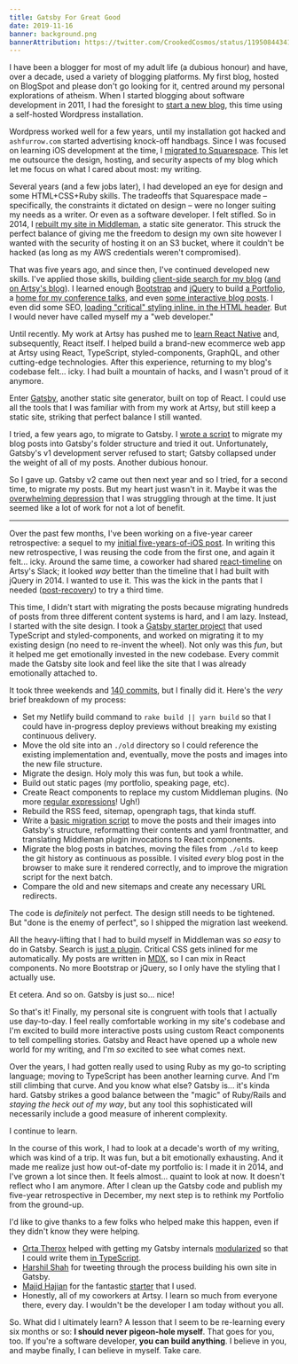 ```yaml
---
title: Gatsby For Great Good
date: 2019-11-16
banner: background.png
bannerAttribution: https://twitter.com/CrookedCosmos/status/1195084434170687511
---
```


I have been a blogger for most of my adult life (a dubious honour) and have, over a decade, used a variety of blogging platforms. My first blog, hosted on BlogSpot and please don't go looking for it, centred around my personal explorations of atheism. When I started blogging about software development in 2011, I had the foresight to [start a new blog](/blog/transitioning-from-attero-ingorantiam/), this time using a self-hosted Wordpress installation.

Wordpress worked well for a few years, until my installation got hacked and `ashfurrow.com` started advertising knock-off handbags. Since I was focused on learning iOS development at the time, I [migrated to Squarespace](/blog/moved-away-from-wordpress/). This let me outsource the design, hosting, and security aspects of my blog which let me focus on what I cared about most: my writing.

Several years (and a few jobs later), I had developed an eye for design and some HTML+CSS+Ruby skills. The tradeoffs that Squarespace made – specifically, the constraints it dictated on design – were no longer suiting my needs as a writer. Or even as a software developer. I felt stifled. So in 2014, I [rebuilt my site in Middleman](/blog/fresh-coat-of-paint/), a static site generator. This struck the perfect balance of giving me the freedom to design my own site however I wanted with the security of hosting it on an S3 bucket, where it couldn't be hacked (as long as my AWS credentials weren't compromised).

That was five years ago, and since then, I've continued developed new skills. I've applied those skills, building [client-side search for my blog](/blog/static-site-search-with-middleman-and-lunrjs/) ([and on Artsy's blog](https://github.com/artsy/artsy.github.io/pull/332)). I learned enough [Bootstrap](https://github.com/artsy/artsy.github.io/pull/332) and [jQuery](https://jquery.com) to build [a Portfolio](/portfolio), a [home for my conference talks](/speaking), and even [some interactive blog posts](/blog/ios-versus-javascript-how-to-learn-from-other-programming-communities/). I even did some SEO, [loading "critical" styling inline, in the HTML header](https://github.com/ashfurrow/blog/commit/22eb6cb5d05e2aceb698c7e2ce5021272b7d1055). But I would never have called myself my a "web developer."

Until recently. My work at Artsy has pushed me to [learn React Native](/blog/swift-vs-react-native-feels/) and, subsequently, React itself. I helped build a brand-new ecommerce web app at Artsy using React, TypeScript, styled-components, GraphQL, and other cutting-edge technologies. After this experience, returning to my blog's codebase felt... icky. I had built a mountain of hacks, and I wasn't proud of it anymore.

Enter [Gatsby](https://www.gatsbyjs.org), another static site generator, built on top of React. I could use all the tools that I was familiar with from my work at Artsy, but still keep a static site, striking that perfect balance I still wanted.

I tried, a few years ago, to migrate to Gatsby. I [wrote a script](https://gist.github.com/ashfurrow/b10628a879236d85c262e5621e583f14) to migrate my blog posts into Gatsby's folder structure and tried it out. Unfortunately, Gatsby's v1 development server refused to start; Gatsby collapsed under the weight of all of my posts. Another dubious honour.

So I gave up. Gatsby v2 came out then next year and so I tried, for a second time, to migrate my posts. But my heart just wasn't in it. Maybe it was the [overwhelming depression](/blog/so-i-have-been-struggling/) that I was struggling through at the time. It just seemed like a lot of work for not a lot of benefit.

---

Over the past few months, I've been working on a five-year career retrospective: a sequel to my [initial five-years-of-iOS post](/blog/5-years-of-ios/). In writing this new retrospective, I was reusing the code from the first one, and again it felt... icky. Around the same time, a coworker had shared [react-timeline](https://react-timeline.com/) on Artsy's Slack; it looked _way_ better than the timeline that I had built with jQuery in 2014. I wanted to use it. This was the kick in the pants that I needed ([post-recovery](/blog/all-i-can-say-is-im-excited/)) to try a third time.

This time, I didn't start with migrating the posts because migrating hundreds of posts from three different content systems is hard, and I am lazy. Instead, I started with the site design. I took a [Gatsby starter project](https://github.com/mhadaily/gatsby-starter-typescript-power-blog) that used TypeScript and styled-components, and worked on migrating it to my existing design (no need to re-invent the wheel). Not only was this _fun_, but it helped me get emotionally invested in the new codebase. Every commit made the Gatsby site look and feel like the site that I was already emotionally attached to.

It took three weekends and [140 commits](https://github.com/ashfurrow/blog/pull/402), but I finally did it. Here's the _very_ brief breakdown of my process:

- Set my Netlify build command to `rake build || yarn build` so that I could have in-progress deploy previews without breaking my existing continuous delivery.
- Move the old site into an `./old` directory so I could reference the existing implementation and, eventually, move the posts and images into the new file structure.
- Migrate the design. Holy moly this was fun, but took a while.
- Build out static pages (my portfolio, speaking page, etc).
- Create React components to replace my custom Middleman plugins. (No more [regular expressions](https://github.com/ashfurrow/blog/blob/0cbf198b48f04ccf2d1a90b2ecd36511dd2e9856/lib/modify_widths.rb#L49-L65)! Ugh!)
- Rebuild the RSS feed, sitemap, opengraph tags, that kinda stuff.
- Write a [basic migration script](https://github.com/ashfurrow/blog/blob/9ef488244aa579bdd6ee2976dfe14a4672e9b26a/scripts/migrate.ts) to move the posts and their images into Gatsby's structure, reformatting their contents and yaml frontmatter, and translating Middleman plugin invocations to React components.
- Migrate the blog posts in batches, moving the files from `./old` to keep the git history as continuous as possible. I visited _every_ blog post in the browser to make sure it rendered correctly, and to improve the migration script for the next batch.
- Compare the old and new sitemaps and create any necessary URL redirects.

The code is _definitely_ not perfect. The design still needs to be tightened. But "done is the enemy of perfect", so I shipped the migration last weekend.

All the heavy-lifting that I had to build myself in Middleman was _so easy_ to do in Gatsby. Search is [just a plugin](https://www.gatsbyjs.org/packages/@gatsby-contrib/gatsby-plugin-elasticlunr-search/). Critical CSS gets inlined for me automatically. My posts are written in [MDX](https://mdxjs.com), so I can mix in React components. No more Bootstrap or jQuery, so I only have the styling that I actually use.

Et cetera. And so on. Gatsby is just so... nice!

So that's it! Finally, my personal site is congruent with tools that I actually use day-to-day. I feel really comfortable working in my site's codebase and I'm excited to build more interactive posts using custom React components to tell compelling stories. Gatsby and React have opened up a whole new world for my writing, and I'm _so_ excited to see what comes next.

Over the years, I had gotten really used to using Ruby as my go-to scripting language; moving to TypeScript has been another learning curve. And I'm still climbing that curve. And you know what else? Gatsby is... it's kinda hard. Gatsby strikes a good balance between the "magic" of Ruby/Rails and _staying the heck out of my way_, but any tool this sophisticated will necessarily include a good measure of inherent complexity.

I continue to learn.

In the course of this work, I had to look at a decade's worth of my writing, which was kind of a trip. It was fun, but a bit emotionally exhausting. And it made me realize just how out-of-date my portfolio is: I made it in 2014, and I've grown a lot since then. It feels almost... quaint to look at now. It doesn't reflect who I am anymore. After I clean up the Gatsby code and publish my five-year retrospective in December, my next step is to rethink my Portfolio from the ground-up.

I'd like to give thanks to a few folks who helped make this happen, even if they didn't know they were helping.

- [Orta Therox](https://twitter.com/orta) helped with getting my Gatsby internals [modularized](https://github.com/ashfurrow/blog/pull/402/commits/99aaa6471f22ffc9cc97fa62471b6bdb60edc124) so that I could write them [in TypeScript](https://github.com/ashfurrow/blog/pull/402/commits/e6af919ded1f57fc28da794414c0050ca165af1b).
- [Harshil Shah](https://twitter.com/_HarshilShah) for tweeting through the process building his own site in Gatsby.
- [Majid Hajian](https://github.com/mhadaily) for the fantastic [starter](https://github.com/mhadaily/gatsby-starter-typescript-power-blog) that I used.
- Honestly, all of my coworkers at Artsy. I learn so much from everyone there, every day. I wouldn't be the developer I am today without you all.

So. What did I ultimately learn? A lesson that I seem to be re-learning every six months or so: **I should never pigeon-hole myself**. That goes for you, too. If you're a software developer, **you can build anything**. I believe in you, and maybe finally, I can believe in myself. Take care.
